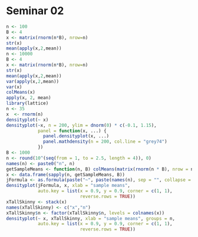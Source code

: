 Seminar 02
========================================================

```r
n <- 100
B <- 4
x <- matrix(rnorm(n*B), nrow=n)
str(x)
mean(apply(x,2,mean))
n <- 10000
B <- 4
x <- matrix(rnorm(n*B), nrow=n)
str(x)
mean(apply(x,2,mean))
var(apply(x,2,mean))
var(x)
colMeans(x)
apply(x, 2, mean)
library(lattice)
n <- 35
x  <- rnorm(n)
densityplot(~ x)
densityplot(~x, n = 200, ylim = dnorm(0) * c(-0.1, 1.15),
            panel = function(x, ...) {
              panel.densityplot(x, ...)
              panel.mathdensity(n = 200, col.line = "grey74")
            })
B <- 1000
n <- round(10^(seq(from = 1, to = 2.5, length = 4)), 0)
names(n) <- paste0("n", n)
getSampleMeans <- function(n, B) colMeans(matrix(rnorm(n * B), nrow = n))
x <- data.frame(sapply(n, getSampleMeans, B))
jFormula <- as.formula(paste("~", paste(names(n), sep = "", collapse = " + ")))
densityplot(jFormula, x, xlab = "sample means",
            auto.key = list(x = 0.9, y = 0.9, corner = c(1, 1),
                            reverse.rows = TRUE))
xTallSkinny <- stack(x)
names(xTallSkinny) <- c("x","n")
xTallSkinny$n <- factor(xTallSkinny$n, levels = colnames(x))
densityplot(~ x, xTallSkinny, xlab = "sample means", groups = n,
            auto.key = list(x = 0.9, y = 0.9, corner = c(1, 1),
                            reverse.rows = TRUE))

```

